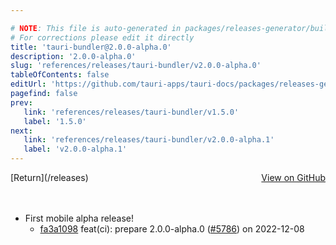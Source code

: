 ```yaml
---

# NOTE: This file is auto-generated in packages/releases-generator/build.ts
# For corrections please edit it directly
title: 'tauri-bundler@2.0.0-alpha.0'
description: '2.0.0-alpha.0'
slug: 'references/releases/tauri-bundler/v2.0.0-alpha.0'
tableOfContents: false
editUrl: 'https://github.com/tauri-apps/tauri-docs/packages/releases-generator/build.ts'
pagefind: false
prev:
   link: 'references/releases/tauri-bundler/v1.5.0'
   label: '1.5.0'
next:
   link: 'references/releases/tauri-bundler/v2.0.0-alpha.1'
   label: 'v2.0.0-alpha.1'
---
```


<div style="margin-bottom:3rem; display: flex; justify-content: space-between; align-items: center"><span>[Return](/releases)</span><span><a href="https://github.com/tauri-apps/tauri/releases/tag/tauri-bundler-v2.0.0-alpha.0">View on GitHub</a></span></div>

- First mobile alpha release!
  - [fa3a1098](https://www.github.com/tauri-apps/tauri/commit/fa3a10988a03aed1b66fb17d893b1a9adb90f7cd) feat(ci): prepare 2.0.0-alpha.0 ([#5786](https://www.github.com/tauri-apps/tauri/pull/5786)) on 2022-12-08

